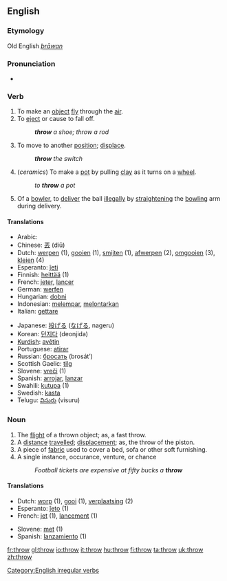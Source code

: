 ==English==
===Etymology===
Old English ''[[þrāwan]]''
===Pronunciation===
*{{IPA|/'θɻɔʊ/}}
===Verb===
[[Category:English irregular verbs]]
{{en-verb|throws|throwing|threw|thrown}}

# To make an [[object]] [[fly]] through the [[air]].
# To [[eject]] or cause to fall off.
#: '''''throw''' a shoe; throw a rod''
# To move to another [[position]]; [[displace]].
#: '''''throw''' the switch''
# (''ceramics'') To make a [[pot]] by pulling [[clay]] as it turns on a [[wheel]].
#: ''to '''throw''' a pot''
# {{Cricket}} Of a [[bowler]], to [[deliver]] the ball [[illegal]]ly by [[straighten]]ing the [[bowling]] arm during delivery.

====Translations====
{{top}}
*Arabic: {{ARchar|[[رمى]]}} {{Unicode|(rámma)}}
*Chinese: [[丟]] (diū)
*Dutch: [[werpen]] (1), [[gooien]] (1), [[smijten]] (1), [[afwerpen]] (2), [[omgooien]] (3), [[kleien]] (4)
*Esperanto: [[ĵeti]]
*Finnish: [[heittää]] (1)
*French: [[jeter]], [[lancer]]
*German: [[werfen]]
*Hungarian: [[dobni]]
*Indonesian: [[lempar|melempar]], [[lontar|melontarkan]]
*Italian: [[gettare]]
{{mid}}
*Japanese: [[投げる]] ([[なげる]], nageru)
*Korean: [[던지다]] (deonjida)
*[[Kurdish]]: [[avêtin]]
*Portuguese: [[atirar]]
*Russian: [[бросать]] (brosát’)
*Scottish Gaelic: [[tilg]]
*Slovene: [[vreči]] (1)
*Spanish: [[arrojar]], [[lanzar]]
*Swahili: [[kutupa]] (1)
*Swedish: [[kasta]]
*Telugu: [[విసురు]] (visuru)
{{bottom}}

===Noun===
{{en-noun}}

# The [[flight]] of a thrown object; as, a fast throw.
# A [[distance]] [[travel]]led; [[displace]]ment; as, the throw of the piston.
# A piece of [[fabric]] used to cover a bed, sofa or other soft furnishing.
# A single instance, occurance, venture, or chance
#:''Football tickets are expensive at fifty bucks a '''throw'''''

====Translations====
{{rfc-trans}}
{{top}}
*Dutch: [[worp]] {{m}} (1), [[gooi]] {{m}} (1), [[verplaatsing]] {{f}} (2)
*Esperanto: [[ĵeto]] (1)
*French: [[jet]] {{m}}(1), [[lancement]] {{m}} (1)
{{mid}}
*Slovene: [[met]] {{m}} (1)
*Spanish: [[lanzamiento]] {{m}} (1)
{{bottom}}

[[fr:throw]]
[[gl:throw]]
[[io:throw]]
[[it:throw]]
[[hu:throw]]
[[fi:throw]]
[[ta:throw]]
[[uk:throw]]
[[zh:throw]]